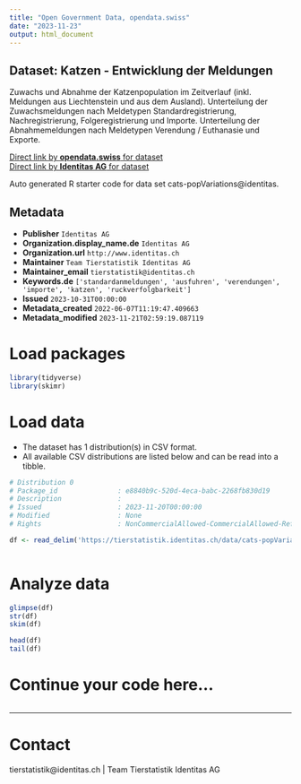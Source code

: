 ```yaml
---
title: "Open Government Data, opendata.swiss"
date: "2023-11-23"
output: html_document
---
```


## Dataset: Katzen - Entwicklung der Meldungen

Zuwachs und Abnahme der Katzenpopulation im Zeitverlauf (inkl. Meldungen aus Liechtenstein und aus dem Ausland). Unterteilung der Zuwachsmeldungen nach Meldetypen Standardregistrierung, Nachregistrierung, Folgeregistrierung und Importe. Unterteilung der Abnahmemeldungen nach Meldetypen Verendung / Euthanasie und Exporte. 

[Direct link by **opendata.swiss** for dataset](https://opendata.swiss/de/dataset/katzen-entwicklung-der-meldungen)<br>
[Direct link by **Identitas AG** for dataset](https://tierstatistik.identitas.ch/)

Auto generated R starter code for data set cats-popVariations@identitas.

## Metadata

- **Publisher** `Identitas AG`
- **Organization.display_name.de** `Identitas AG`
- **Organization.url** `http://www.identitas.ch`
- **Maintainer** `Team Tierstatistik Identitas AG`
- **Maintainer_email** `tierstatistik@identitas.ch`
- **Keywords.de** `['standardanmeldungen', 'ausfuhren', 'verendungen', 'importe', 'katzen', 'ruckverfolgbarkeit']`
- **Issued** `2023-10-31T00:00:00`
- **Metadata_created** `2022-06-07T11:19:47.409663`
- **Metadata_modified** `2023-11-21T02:59:19.087119`


# Load packages

```r

library(tidyverse)
library(skimr)

```

# Load data

-   The dataset has 1 distribution(s) in CSV format.
-   All available CSV distributions are listed below and can be read into a tibble.

```r

# Distribution 0
# Package_id               : e8840b9c-520d-4eca-babc-2268fb830d19
# Description              : 
# Issued                   : 2023-11-20T00:00:00
# Modified                 : None
# Rights                   : NonCommercialAllowed-CommercialAllowed-ReferenceRequired

df <- read_delim('https://tierstatistik.identitas.ch/data/cats-popVariations.csv')



```

# Analyze data

```r

glimpse(df)
str(df)
skim(df)

head(df)
tail(df)

```

# Continue your code here...

```r

```

------------------------------------------------------------------------

# Contact

tierstatistik@identitas.ch | Team Tierstatistik Identitas AG
